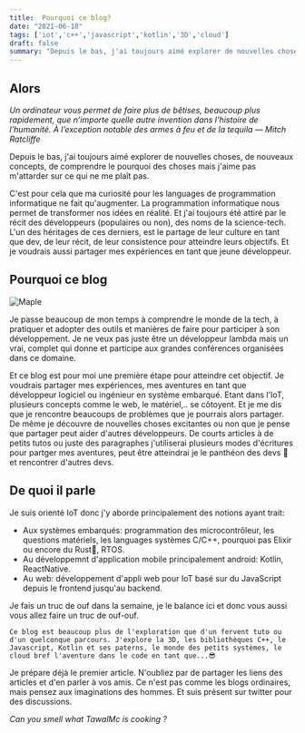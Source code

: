 ```yaml
---
title:  Pourquoi ce blog?
date: "2021-06-18"
tags: ['iot','c++','javascript','kotlin','3D','cloud']
draft: false
summary: "Depuis le bas, j'ai toujours aimé explorer de nouvelles choses, de nouveaux concepts, de comprendre le pourquoi des choses mais j'aime pas m'attarder sur ce qui ne me plaît pas."
---
```


## Alors
*Un ordinateur vous permet de faire plus de bêtises, beaucoup plus rapidement, que n’importe quelle autre invention dans l’histoire de l’humanité. À l’exception notable des armes à feu et de la tequila — Mitch Ratcliffe*

Depuis le bas, j'ai toujours aimé explorer de nouvelles choses, de nouveaux concepts, de comprendre le pourquoi des choses mais j'aime pas m'attarder sur ce qui ne me plaît pas.

C'est pour cela que ma curiosité pour les languages de programmation informatique ne fait qu'augmenter. La programmation informatique nous permet de transformer nos idées en réalité. Et j'ai toujours été attiré par le récit des développeurs (populaires ou non), des noms de la science-tech. L'un des héritages de ces derniers, est le partage de leur culture en tant que dev, de leur récit, de leur consistence pour atteindre leurs objectifs. Et je voudrais aussi partager mes expériences en tant que jeune développeur.

## Pourquoi ce blog

<div className="flex flex-wrap -mx-2 overflow-hidden xl:-mx-2">
  <div className="my-1 px-2 w-full overflow-hidden xl:my-1 xl:px-2 xl:w-1/2">
    <Image alt="Maple" src="/static/images/robot.jpg" width={640} height={427} />
  </div>
</div>

Je passe beaucoup de mon temps à comprendre le monde de la tech, à pratiquer et adopter des outils et manières de faire pour participer à son développement. Je ne veux pas juste être un développeur lambda mais un vrai, complet qui donne et participe aux grandes conférences organisées dans ce domaine.

Et ce blog est pour moi une première étape pour atteindre cet objectif. Je voudrais partager mes expériences, mes aventures en tant que développeur logiciel ou ingénieur en système embarqué. Etant dans l'IoT, plusieurs concepts comme le web, le matériel,.. se côtoyent. Et je me dis que je rencontre beaucoups de problèmes que je pourrais alors partager. De même je découvre de nouvelles choses excitantes ou non que je pense que partager peut aider d'autres développeurs. De courts articles à de petits tutos ou juste des paragraphes j'utiliserai plusieurs modes d'écritures pour partger mes aventures, peut être atteindrai je le panthéon des devs 🤪 et rencontrer d'autres devs. 

## De quoi il parle

Je suis orienté IoT donc j'y aborde principalement des notions ayant trait:

* Aux systèmes embarqués: programmation des microcontrôleur, les questions matériels, les languages systèmes C/C++, pourquoi pas Elixir ou encore du Rust🤣, RTOS.
* Au développemnt d'application mobile principalement android: Kotlin, ReactNative.
* Au web: développement d'appli web pour IoT basé sur du JavaScript depuis le frontend jusqu'au backend.

Je fais un truc de ouf dans la semaine, je le balance ici et donc vous aussi vous allez faire un truc de ouf-ouf.

`Ce blog est beaucoup plus de l'exploration que d'un fervent tuto ou d'un quelconque parcours. J'explore la 3D, les bibliothèques C++, le Javascript, Kotlin et ses paterns, le monde des petits systèmes, le cloud bref l'aventure dans le code en tant que...😎`

Je prépare déjà le premier article. N'oubliez par de partager les liens des articles et d'en parler à vos amis. Ce n'est pas comme les blogs ordinaires, mais pensez aux imaginations des hommes. Et suis présent sur twitter pour des discussions.

*Can you smell what TawalMc is cooking ?*